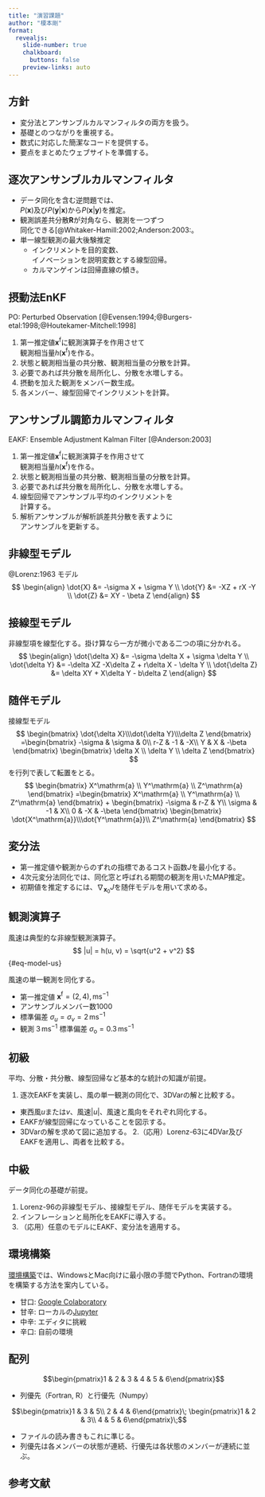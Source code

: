 ```yaml
---
title: "演習課題"
author: "榎本剛"
format:
  revealjs:
    slide-number: true
    chalkboard:
      buttons: false
    preview-links: auto
---
```


## 方針

- 変分法とアンサンブルカルマンフィルタの両方を扱う。
- 基礎とのつながりを重視する。
- 数式に対応した簡潔なコードを提供する。
- 要点をまとめたウェブサイトを準備する。

## 逐次アンサンブルカルマンフィルタ

- データ同化を含む逆問題では、<br>$P(\mathbf{x})$及び$P(\mathbf{y}|\mathbf{x})$から$P(\mathbf{x}|\mathbf{y})$を推定。
- 観測誤差共分散$\mathbf{R}$が対角なら、観測を一つずつ<br>同化できる[@Whitaker-Hamill:2002;Anderson:2003:。
- 単一線型観測の最大後験推定
  * インクリメントを目的変数、<br>イノベーションを説明変数とする線型回帰。
  * カルマンゲインは回帰直線の傾き。

## 摂動法EnKF

PO: Perturbed Observation [@Evensen:1994;@Burgers-etal:1998;@Houtekamer-Mitchell:1998]

1. 第一推定値$\mathbf{x}^\mathrm{f}$に観測演算子を作用させて<br>
観測相当量$h(\mathbf{x}^\mathrm{f})$を作る。
2. 状態と観測相当量の共分散、観測相当量の分散を計算。
3. 必要であれば共分散を局所化し、分散を水増しする。
4. 摂動を加えた観測をメンバー数生成。
5. 各メンバー、線型回帰でインクリメントを計算。

## アンサンブル調節カルマンフィルタ

EAKF: Ensemble Adjustment Kalman Filter [@Anderson:2003]

1. 第一推定値$\mathbf{x}^\mathrm{f}$に観測演算子を作用させて<br>
観測相当量$h(\mathbf{x}^\mathrm{f})$を作る。
2. 状態と観測相当量の共分散、観測相当量の分散を計算。
3. 必要であれば共分散を局所化し、分散を水増しする。
4. 線型回帰でアンサンブル平均のインクリメントを<br>計算する。
5. 解析アンサンブルが解析誤差共分散を表すように<br>アンサンブルを更新する。

## 非線型モデル

@Lorenz:1963 モデル
$$
\begin{align}
\dot{X} &= -\sigma X + \sigma Y \\
\dot{Y} &= -XZ + rX -Y \\
\dot{Z} &= XY - \beta Z
\end{align}
$$

## 接線型モデル

非線型項を線型化する。掛け算なら一方が微小である二つの項に分かれる。
$$
\begin{align}
\dot{\delta X} &= -\sigma \delta X + \sigma \delta Y \\
\dot{\delta Y} &= -\delta XZ -X\delta Z + r\delta X - \delta Y \\
\dot{\delta Z} &= \delta XY + X\delta Y - b\delta Z
\end{align}
$$

## 随伴モデル

接線型モデル
$$
\begin{bmatrix}
\dot{\delta X}\\\dot{\delta Y}\\\delta Z
\end{bmatrix}
=\begin{bmatrix}
-\sigma & \sigma &   0\\
   r-Z  & -1     &  -X\\
    Y   &     X  & -\beta
\end{bmatrix}
\begin{bmatrix}
\delta X \\ \delta Y \\ \delta Z
\end{bmatrix}
$$
を行列で表して転置をとる。
$$
\begin{bmatrix}
X^\mathrm{a} \\ Y^\mathrm{a} \\ Z^\mathrm{a}
\end{bmatrix}
=\begin{bmatrix}
X^\mathrm{a} \\ Y^\mathrm{a} \\ Z^\mathrm{a}
\end{bmatrix} + \begin{bmatrix}
-\sigma & r-Z &   Y\\
   \sigma  & -1     &  X\\
    0   &    -X  & -\beta
\end{bmatrix}
\begin{bmatrix}
\dot{X^\mathrm{a}}\\\dot{Y^\mathrm{a}}\\ Z^\mathrm{a}
\end{bmatrix}
$$

## 変分法

- 第一推定値や観測からのずれの指標であるコスト函数$J$を最小化する。
- 4次元変分法同化では、同化窓と呼ばれる期間の観測を用いたMAP推定。
- 初期値を推定するには、$\nabla_{\mathbf{x}_0}J$を随伴モデルを用いて求める。

## 観測演算子

風速は典型的な非線型観測演算子。
$$
|u| = h(u, v) = \sqrt{u^2 + v^2}
$$ {#eq-model-us}

風速の単一観測を同化する。

- 第一推定値 $\mathbf{x}^\mathrm{f} = (2, 4),\mathrm{ms}^{-1}$
- アンサンブルメンバー数1000
- 標準偏差 $\sigma_u = \sigma_v = 2\,\mathrm{ms}^{-1}$
- 観測 $3\,\mathrm{ms}^{-1}$ 標準偏差 $\sigma_\mathrm{o} = 0.3\,\mathrm{ms}^{-1}$

## 初級

平均、分散・共分散、線型回帰など基本的な統計の知識が前提。

1. 逐次EAKFを実装し、風の単一観測の同化で、3DVarの解と比較する。
  - 東西風$u$または$v$、風速$|u|$、風速と風向をそれぞれ同化する。
  - EAKFが線型回帰になっていることを図示する。
  - 3DVarの解を求めて図に追加する。
2.（応用）Lorenz-63に4DVar及びEAKFを適用し、両者を比較する。



## 中級

データ同化の基礎が前提。

1. Lorenz-96の非線型モデル、接線型モデル、随伴モデルを実装する。
2. インフレーションと局所化をEAKFに導入する。
3. （応用）任意のモデルにEAKF、変分法を適用する。

## 環境構築

[環境構築](../setup.html)では、WindowsとMac向けに最小限の手間でPython、Fortranの環境を構築する方法を案内している。

- 甘口: [Google Colaboratory](https://colab.research.google.com)
- 甘辛: ローカルの[Jupyter](https://jupyter.org)
- 中辛: エディタに挑戦
- 辛口: 自前の環境

## 配列

$$\begin{pmatrix}1 & 2 & 3 & 4 & 5 & 6\end{pmatrix}$$

- 列優先（Fortran, R）と行優先（Numpy）

$$\begin{pmatrix}1 & 3 & 5\\ 2 & 4  & 6\end{pmatrix}\; \begin{pmatrix}1 & 2 & 3\\ 4 & 5  & 6\end{pmatrix}\;$$

- ファイルの読み書きもこれに準じる。
- 列優先は各メンバーの状態が連続、行優先は各状態のメンバーが連続に並ぶ。

## 参考文献

::: {#refs}
:::
